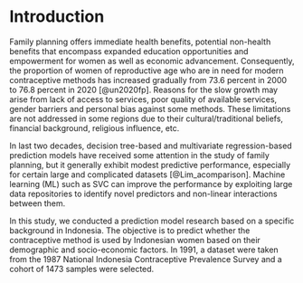 
# Introduction

Family planning offers immediate health benefits, potential non-health benefits that encompass expanded education opportunities and empowerment for women as well as economic advancement. Consequently, the proportion of women of reproductive age who are in need for modern contraceptive methods has increased gradually from 73.6 percent in 2000 to 76.8 percent in 2020 [@un2020fp]. Reasons for the slow growth may arise from lack of access to services, poor quality of available services, gender barriers and personal bias against some methods. These limitations are not addressed in some regions due to their cultural/traditional beliefs, financial background, religious influence, etc. 

In last two decades, decision tree-based and multivariate regression-based prediction models have received some attention in the study of family planning, but it generally exhibit modest predictive performance, especially for certain large and complicated datasets [@Lim_acomparison]. Machine learning (ML) such as SVC can improve the performance by exploiting large data repositories to identify novel predictors and non-linear interactions between them.

In this study, we conducted a prediction model research based on a specific background in Indonesia. The objective is to predict whether the contraceptive method is used by Indonesian women based on their demographic and socio-economic factors. In 1991, a dataset were taken from the 1987 National Indonesia Contraceptive Prevalence Survey and a cohort of 1473 samples were selected. 
